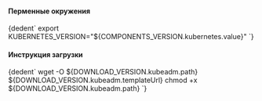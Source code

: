 

<h4>Перменные окружения</h4>
<CodeBlock language="bash">
    {dedent`
        export KUBERNETES_VERSION="${COMPONENTS_VERSION.kubernetes.value}"
    `}
</CodeBlock>

<h4>Инструкция загрузки</h4>
<CodeBlock language="bash">
    {dedent`
        wget -O ${DOWNLOAD_VERSION.kubeadm.path} ${DOWNLOAD_VERSION.kubeadm.templateUrl}
        chmod +x ${DOWNLOAD_VERSION.kubeadm.path}
    `}
</CodeBlock>
